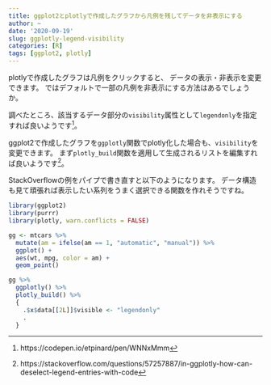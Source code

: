 ```yaml
---
title: ggplot2とplotlyで作成したグラフから凡例を残してデータを非表示にする
author: ~
date: '2020-09-19'
slug: ggplotly-legend-visibility
categories: [R]
tags: [ggplot2, plotly]
---
```


plotlyで作成したグラフは凡例をクリックすると、
データの表示・非表示を変更できます。
ではデフォルトで一部の凡例を非表示にする方法はあるでしょうか。

調べたところ、該当するデータ部分の`visibility`属性として`legendonly`を指定すれば良いようです^[https://codepen.io/etpinard/pen/WNNxMmm]。

ggplot2で作成したグラフを`ggplotly`関数でplotly化した場合も、`visibility`を変更できます。
まず`plotly_build`関数を適用して生成されるリストを編集すれば良いようです^[https://stackoverflow.com/questions/57257887/in-ggplotly-how-can-deselect-legend-entries-with-code]。

StackOverflowの例をパイプで書き直すと以下のようになります。
データ構造も見て頑張れば表示したい系列をうまく選択できる関数を作れそうですね。

```r
library(ggplot2)
library(purrr)
library(plotly, warn.conflicts = FALSE)

gg <- mtcars %>%
  mutate(am = ifelse(am == 1, "automatic", "manual")) %>%
  ggplot() +
  aes(wt, mpg, color = am) +
  geom_point()

gg %>%
  ggplotly() %>%
  plotly_build() %>%
  {
    .$x$data[[2L]]$visible <- "legendonly"
    .
  }
```
